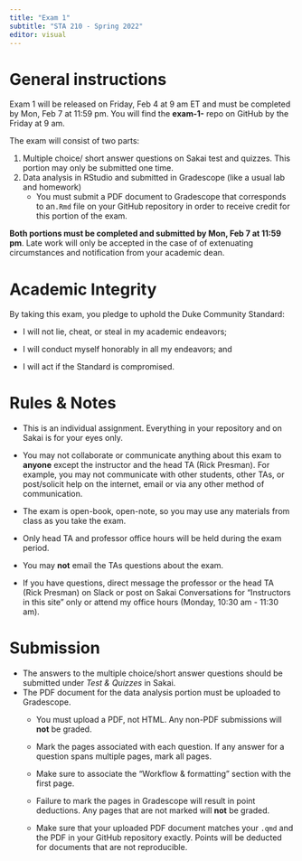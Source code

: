 ```yaml
---
title: "Exam 1"
subtitle: "STA 210 - Spring 2022"
editor: visual
---
```


# General instructions

Exam 1 will be released on Friday, Feb 4 at 9 am ET and must be completed by Mon, Feb 7 at 11:59 pm.
You will find the **exam-1-** repo on GitHub by the Friday at 9 am.

The exam will consist of two parts:

1.  Multiple choice/ short answer questions on Sakai test and quizzes. This portion may only be submitted one time.
2.  Data analysis in RStudio and submitted in Gradescope (like a usual lab and homework)
    -   You must submit a PDF document to Gradescope that corresponds to an`.Rmd` file on your GitHub repository in order to receive credit for this portion of the exam.

**Both portions must be completed and submitted by Mon, Feb 7 at 11:59 pm**.
Late work will only be accepted in the case of of extenuating circumstances and notification from your academic dean.

# Academic Integrity

By taking this exam, you pledge to uphold the Duke Community Standard:

-   I will not lie, cheat, or steal in my academic endeavors;

-   I will conduct myself honorably in all my endeavors; and

-   I will act if the Standard is compromised.

# Rules & Notes

-   This is an individual assignment.
    Everything in your repository and on Sakai is for your eyes only.

-   You may not collaborate or communicate anything about this exam to **anyone** except the instructor and the head TA (Rick Presman).
    For example, you may not communicate with other students, other TAs, or post/solicit help on the internet, email or via any other method of communication.

-   The exam is open-book, open-note, so you may use any materials from class as you take the exam.

-   Only head TA and professor office hours will be held during the exam period.

-   You may **not** email the TAs questions about the exam.

-   If you have questions, direct message the professor or the head TA (Rick Presman) on Slack or post on Sakai Conversations for "Instructors in this site" only or attend my office hours (Monday, 10:30 am - 11:30 am).

# Submission

-   The answers to the multiple choice/short answer questions should be submitted under *Test & Quizzes* in Sakai.
-   The PDF document for the data analysis portion must be uploaded to Gradescope.
    -   You must upload a PDF, not HTML.
        Any non-PDF submissions will **not** be graded.

    -   Mark the pages associated with each question.
        If any answer for a question spans multiple pages, mark all pages.

    -   Make sure to associate the "Workflow & formatting" section with the first page.

    -   Failure to mark the pages in Gradescope will result in point deductions.
        Any pages that are not marked will **not** be graded.

    -   Make sure that your uploaded PDF document matches your `.qmd` and the PDF in your GitHub repository exactly.
        Points will be deducted for documents that are not reproducible.
